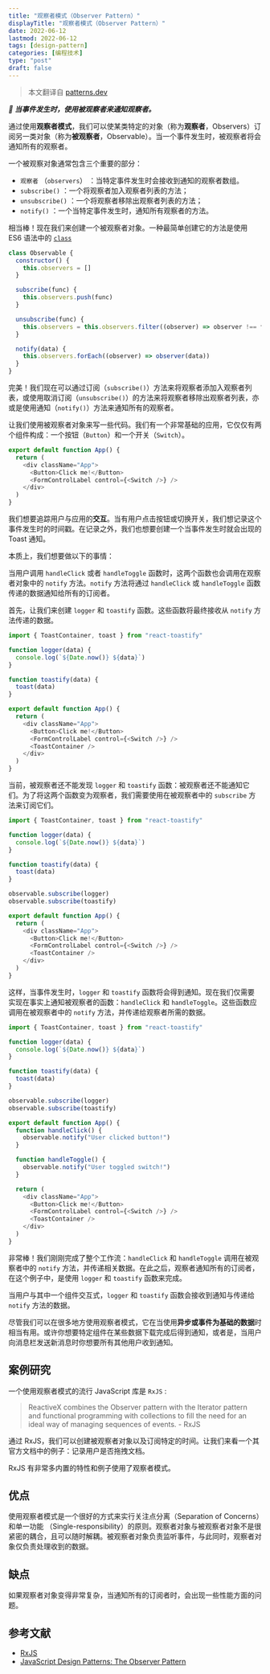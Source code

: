 ```yaml
---
title: "观察者模式（Observer Pattern）"
displayTitle: "观察者模式（Observer Pattern）"
date: 2022-06-12
lastmod: 2022-06-12
tags: [design-pattern]
categories: [编程技术]
type: "post"
draft: false
---
```


> 本文翻译自 [patterns.dev](https://www.patterns.dev/posts/observer-pattern/)

_**🎉 当事件发生时，使用被观察者来通知观察者。**_

通过使用**观察者模式**，我们可以使某类特定的对象（称为**观察者**，Observers）订阅另一类对象（称为**被观察者**，Observable）。当一个事件发生时，被观察者将会通知所有的观察者。

一个被观察对象通常包含三个重要的部分：

- `观察者` （`observers`） ：当特定事件发生时会接收到通知的观察者数组。
- `subscribe()` ：一个将观察者加入观察者列表的方法；
- `unsubscribe()` ：一个将观察者移除出观察者列表的方法；
- `notify()` ：一个当特定事件发生时，通知所有观察者的方法。

相当棒！现在我们来创建一个被观察者对象。一种最简单创建它的方法是使用 ES6 语法中的 [`class`](https://developer.mozilla.org/en-US/docs/Web/JavaScript/Reference/Classes)

```js
class Observable {
  constructor() {
    this.observers = []
  }

  subscribe(func) {
    this.observers.push(func)
  }

  unsubscribe(func) {
    this.observers = this.observers.filter((observer) => observer !== func)
  }

  notify(data) {
    this.observers.forEach((observer) => observer(data))
  }
}
```

完美！我们现在可以通过订阅（`subscribe()`）方法来将观察者添加入观察者列表，或使用取消订阅（`unsubscribe()`）的方法来将观察者移除出观察者列表，亦或是使用通知（`notify()`）方法来通知所有的观察者。

让我们使用被观察者对象来写一些代码。我们有一个非常基础的应用，它仅仅有两个组件构成：一个按钮（`Button`）和一个开关（`Switch`）。

```js
export default function App() {
  return (
    <div className="App">
      <Button>Click me!</Button>
      <FormControlLabel control={<Switch />} />
    </div>
  )
}
```

我们想要追踪用户与应用的**交互**。当有用户点击按钮或切换开关，我们想记录这个事件发生时的时间戳。在记录之外，我们也想要创建一个当事件发生时就会出现的 Toast 通知。

本质上，我们想要做以下的事情：

<VideoEmbed src="https://res.cloudinary.com/ddxwdqwkr/video/upload/v1609056518/patterns.dev/jspat-41_nxsnbd.mp4" />

当用户调用 `handleClick` 或者 `handleToggle` 函数时，这两个函数也会调用在观察者对象中的 `notify` 方法。`notify` 方法将通过 `handleClick` 或 `handleToggle` 函数传递的数据通知给所有的订阅者。

首先，让我们来创建 `logger` 和 `toastify` 函数。这些函数将最终接收从 `notify` 方法传递的数据。

```js
import { ToastContainer, toast } from "react-toastify"

function logger(data) {
  console.log(`${Date.now()} ${data}`)
}

function toastify(data) {
  toast(data)
}

export default function App() {
  return (
    <div className="App">
      <Button>Click me!</Button>
      <FormControlLabel control={<Switch />} />
      <ToastContainer />
    </div>
  )
}
```

当前，被观察者还不能发现 `logger` 和 `toastify` 函数：被观察者还不能通知它们。为了将这两个函数变为观察者，我们需要使用在被观察者中的 `subscribe` 方法来订阅它们。

```js
import { ToastContainer, toast } from "react-toastify"

function logger(data) {
  console.log(`${Date.now()} ${data}`)
}

function toastify(data) {
  toast(data)
}

observable.subscribe(logger)
observable.subscribe(toastify)

export default function App() {
  return (
    <div className="App">
      <Button>Click me!</Button>
      <FormControlLabel control={<Switch />} />
      <ToastContainer />
    </div>
  )
}
```

这样，当事件发生时，`logger` 和 `toastify` 函数将会得到通知。现在我们仅需要实现在事实上通知被观察者的函数：`handleClick` 和 `handleToggle`。这些函数应调用在被观察者中的 `notify` 方法，并传递给观察者所需的数据。

```js
import { ToastContainer, toast } from "react-toastify"

function logger(data) {
  console.log(`${Date.now()} ${data}`)
}

function toastify(data) {
  toast(data)
}

observable.subscribe(logger)
observable.subscribe(toastify)

export default function App() {
  function handleClick() {
    observable.notify("User clicked button!")
  }

  function handleToggle() {
    observable.notify("User toggled switch!")
  }

  return (
    <div className="App">
      <Button>Click me!</Button>
      <FormControlLabel control={<Switch />} />
      <ToastContainer />
    </div>
  )
}
```

非常棒！我们刚刚完成了整个工作流：`handleClick` 和 `handleToggle` 调用在被观察者中的 `notify` 方法，并传递相关数据。在此之后，观察者通知所有的订阅者，在这个例子中，是使用 `logger` 和 `toastify` 函数来完成。

当用户与其中一个组件交互式，`logger` 和 `toastify` 函数会接收到通知与传递给 `notify` 方法的数据。

<CodeSandbox codeSandboxId="quizzical-sinoussi-md8k5" />

尽管我们可以在很多地方使用观察者模式，它在当使用**异步或事件为基础的数据**时相当有用。或许你想要特定组件在某些数据下载完成后得到通知，或者是，当用户向消息栏发送新消息时你想要所有其他用户收到通知。

## 案例研究

一个使用观察者模式的流行 JavaScript 库是 `RxJS` :

> ReactiveX combines the Observer pattern with the Iterator pattern and functional programming with collections to fill the need for an ideal way of managing sequences of events. - RxJS

通过 RxJS，我们可以创建被观察者对象以及订阅特定的时间。让我们来看一个其官方文档中的例子：记录用户是否拖拽文档。

<CodeSandbox codeSandboxId="stoic-turing-kqq9z" />

RxJS 有非常多内置的特性和例子使用了观察者模式。

## 优点

使用观察者模式是一个很好的方式来实行关注点分离（Separation of Concerns）和单一功能 （Single-responsibility）的原则。观察者对象与被观察者对象不是很紧密的耦合，且可以随时解耦。被观察者对象负责监听事件，与此同时，观察者对象仅负责处理收到的数据。

## 缺点

如果观察者对象变得非常复杂，当通知所有的订阅者时，会出现一些性能方面的问题。

## 参考文献

- [RxJS](https://rxjs-dev.firebaseapp.com/)
- [JavaScript Design Patterns: The Observer Pattern](https://www.sitepoint.com/javascript-design-patterns-observer-pattern/)
